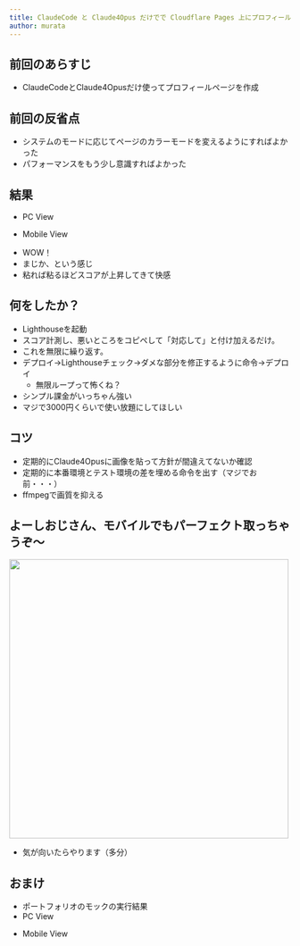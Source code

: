 ```yaml
---
title: ClaudeCode と Claude4Opus だけでで Cloudflare Pages 上にプロフィールページ作ってみた → 続き
author: murata
---
```



<Author frontmatter={frontmatter} />

## 前回のあらすじ

- ClaudeCodeとClaude4Opusだけ使ってプロフィールページを作成

## 前回の反省点

- システムのモードに応じてページのカラーモードを変えるようにすればよかった
- パフォーマンスをもう少し意識すればよかった

## 結果

- PC View
<ContentImage path="2025/07-24/murata/01.png" width="900" />

- Mobile View

<ContentImage path="2025/07-24/murata/02.png" width="900" />

- WOW！
- まじか、という感じ
- 粘れば粘るほどスコアが上昇してきて快感

## 何をしたか？

- Lighthouseを起動
- スコア計測し、悪いところをコピペして「対応して」と付け加えるだけ。
- これを無限に繰り返す。
- デプロイ→Lighthouseチェック→ダメな部分を修正するように命令→デプロイ
  - 無限ループって怖くね？
- シンプル課金がいっちゃん強い
- マジで3000円くらいで使い放題にしてほしい

<ContentImage path="2025/07-24/murata/04.png" width="900" />
<ContentImage path="2025/07-24/murata/03.png" width="900" />

## コツ

- 定期的にClaude4Opusに画像を貼って方針が間違えてないか確認
- 定期的に本番環境とテスト環境の差を埋める命令を出す（マジでお前・・・）
- ffmpegで画質を抑える

## よーしおじさん、モバイルでもパーフェクト取っちゃうぞ〜

<img src="https://cdn.mainichi.jp/vol1/2025/02/26/20250226k0000m040097000p/9.jpg" width="500" />

- 気が向いたらやります（多分）

## おまけ

- ポートフォリオのモックの実行結果
- PC View
<ContentImage path="2025/07-24/murata/05.png" width="900" />

- Mobile View

<ContentImage path="2025/07-24/murata/06.png" width="900" />
